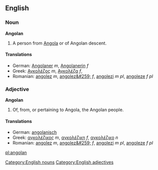 ==English==

===Noun===
'''Angolan'''

#A person from [[Angola]] or of Angolan descent.

====Translations====
*German: [[Angolaner]] ''m'', [[Angolanerin]] ''f''
*Greek: [[Αγκολέζος]] ''m'', [[Αγκολέζα]] ''f'',
*Romanian: [[angolez]] ''m'', [[angolez&#259;]] ''f'', [[angolezi]] ''m pl'', [[angoleze]] ''f pl''

===Adjective===
'''Angolan'''

#Of, from, or pertaining to Angola, the Angolan people.

====Translations====
*German: [[angolanisch]]
*Greek: [[αγκολέζικος]] ''m'', [[αγκολέζικη]] ''f'',  [[αγκολέζικο]] ''n''
*Romanian: [[angolez]] ''m'', [[angolez&#259;]] ''f'', [[angolezi]] ''m pl'', [[angoleze]] ''f pl''

[[Category:English nouns]] [[Category:English adjectives]]
[[pl:angolan]]